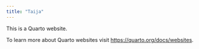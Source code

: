 ```yaml
---
title: "Taija"
---
```


This is a Quarto website.

To learn more about Quarto websites visit <https://quarto.org/docs/websites>.
